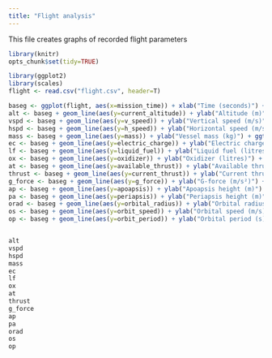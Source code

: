 ```yaml
---
title: "Flight analysis"
---
```


This file creates graphs of recorded flight parameters

```r
library(knitr)
opts_chunk$set(tidy=TRUE)
```

```r
library(ggplot2)
library(scales)
flight <- read.csv("flight.csv", header=T)
```

```r
baseg <- ggplot(flight, aes(x=mission_time)) + xlab("Time (seconds)") + theme_classic()
alt <- baseg + geom_line(aes(y=current_altitude)) + ylab("Altitude (m)") + ggtitle("Altitude")
vspd <- baseg + geom_line(aes(y=v_speed)) + ylab("Vertical speed (m/s)") + ggtitle("Vertical speed")
hspd <- baseg + geom_line(aes(y=h_speed)) + ylab("Horizontal speed (m/s)") + ggtitle("Horizontal speed")
mass <- baseg + geom_line(aes(y=mass)) + ylab("Vessel mass (kg)") + ggtitle("Mass")
ec <- baseg + geom_line(aes(y=electric_charge)) + ylab("Electric charge") + ggtitle("Electric charge")
lf <- baseg + geom_line(aes(y=liquid_fuel)) + ylab("Liquid fuel (litres)") + ggtitle("Liquid fuel")
ox <- baseg + geom_line(aes(y=oxidizer)) + ylab("Oxidizer (litres)") + ggtitle("Oxidizer")
at <- baseg + geom_line(aes(y=available_thrust)) + ylab("Available thrust (Newtons)") + ggtitle("Available thrust")
thrust <- baseg + geom_line(aes(y=current_thrust)) + ylab("Current thrust (Newtons)") + ggtitle("Current thrust")
g_force <- baseg + geom_line(aes(y=g_force)) + ylab("G-force (m/s²)") + ggtitle("G-force")
ap <- baseg + geom_line(aes(y=apoapsis)) + ylab("Apoapsis height (m)") + ggtitle("Apoapsis")
pa <- baseg + geom_line(aes(y=periapsis)) + ylab("Periapsis height (m)") + ggtitle("Periapsis")
orad <- baseg + geom_line(aes(y=orbital_radius)) + ylab("Orbital radius (m)") + ggtitle("Orbital radius")
os <- baseg + geom_line(aes(y=orbit_speed)) + ylab("Orbital speed (m/s)") + ggtitle("Orbital speed")
op <- baseg + geom_line(aes(y=orbit_period)) + ylab("Orbital period (s)") + ggtitle("Orbital period")



```

```r
alt 
vspd
hspd
mass
ec
lf
ox
at
thrust
g_force
ap
pa
orad
os
op
```
